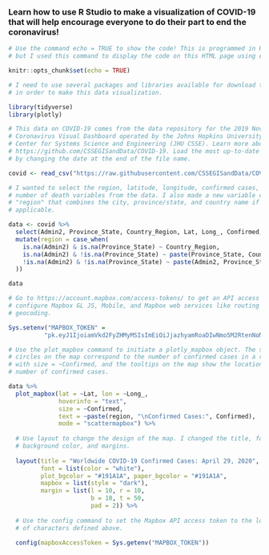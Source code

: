 
### Learn how to use R Studio to make a visualization of COVID-19 that will help encourage everyone to do their part to end the coronavirus!

```r

# Use the command echo = TRUE to show the code! This is programmed in R Studio using R Markdown, 
# but I used this command to display the code on this HTML page using echo = TRUE.

knitr::opts_chunk$set(echo = TRUE)

# I need to use several packages and libraries available for download through RStudio 
# in order to make this data visualization.

library(tidyverse)
library(plotly)

# This data on COVID-19 comes from the data repository for the 2019 Novel
# Coronavirus Visual Dashboard operated by the Johns Hopkins University
# Center for Systems Science and Engineering (JHU CSSE). Learn more about the data here:
# https://github.com/CSSEGISandData/COVID-19. Load the most up-to-date data
# by changing the date at the end of the file name.

covid <- read_csv("https://raw.githubusercontent.com/CSSEGISandData/COVID-19/master/csse_covid_19_data/csse_covid_19_daily_reports/04-29-2020.csv")
```

```r

# I wanted to select the region, latitude, longitude, confirmed cases, and
# number of death variables from the data. I also made a new variable called
# "region" that combines the city, province/state, and country name if
# applicable.

data <- covid %>% 
  select(Admin2, Province_State, Country_Region, Lat, Long_, Confirmed, Deaths) %>%
  mutate(region = case_when(
    is.na(Admin2) & is.na(Province_State) ~ Country_Region,
    is.na(Admin2) & !is.na(Province_State) ~ paste(Province_State, Country_Region, sep = ", "),
    !is.na(Admin2) & !is.na(Province_State) ~ paste(Admin2, Province_State, Country_Region, sep = ", ")
  ))

data
```

```r

# Go to https://account.mapbox.com/access-tokens/ to get an API access token to
# configure Mapbox GL JS, Mobile, and Mapbox web services like routing and
# geocoding.

Sys.setenv("MAPBOX_TOKEN" = 
          "pk.eyJ1IjoiamVkd2FyZHMyMSIsImEiOiJjazhyamRoaDIwNmo5M2RtenNoNTBlOW9mIn0.RCk9CZZqefyJMNnH76LhaQ")

# Use the plot_mapbox command to initiate a plotly_mapbox object. The size of
# circles on the map correspond to the number of confirmed cases in a region
# with size = ~Confirmed, and the tooltips on the map show the location name and
# number of confirmed cases.

data %>% 
  plot_mapbox(lat = ~Lat, lon = ~Long_,
              hoverinfo = "text",
              size = ~Confirmed,
              text = ~paste(region, "\nConfirmed Cases:", Confirmed),
              mode = "scattermapbox") %>% 
  
  # Use layout to change the design of the map. I changed the title, font,
  # background color, and margins.
  
  layout(title = "Worldwide COVID-19 Confirmed Cases: April 29, 2020",
         font = list(color = "white"),
         plot_bgcolor = "#191A1A", paper_bgcolor = "#191A1A",
         mapbox = list(style = "dark"),
         margin = list(l = 10, r = 10,
                       b = 10, t = 50,
                       pad = 2)) %>% 
  
  # Use the config command to set the Mapbox API access token to the long string
  # of characters defined above.
  
  config(mapboxAccessToken = Sys.getenv("MAPBOX_TOKEN"))
```
